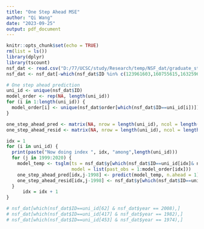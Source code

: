 ```yaml
---
title: "One Step Ahead MSE"
author: "Qi Wang"
date: "2023-09-25"
output: pdf_document
---
```


```r
knitr::opts_chunk$set(echo = TRUE)
rm(list = ls())
library(dplyr)
library(tscount)
nsf_dat <- read.csv("D:/77/UCSC/study/Research/temp/NSF_dat/graduate_students_final.csv", header = TRUE)
nsf_dat <- nsf_dat[-which(nsf_dat$ID %in% c(123961603,160755615,163259611,163259613)),]
```


```r
# One step ahead prediction
uni_id <- unique(nsf_dat$ID)
model_order <- rep(NA, length(uni_id))
for (i in 1:length(uni_id)) {
  model_order[i] <- unique(nsf_dat$order[which(nsf_dat$ID==uni_id[i])])
}

one_step_ahead_pred <- matrix(NA, nrow = length(uni_id), ncol = length(1999:2020))
one_step_ahead_resid <- matrix(NA, nrow = length(uni_id), ncol = length(1999:2020))

idx = 1
for (i in uni_id) {
  print(paste("Now doing index ", idx, "among",length(uni_id)))
  for (j in 1999:2020) {
    model_temp <- tsglm(ts = nsf_dat$y[which(nsf_dat$ID==uni_id[idx]& nsf_dat$year <= j)], link = "log", distr = "poisson",
                        model = list(past_obs = 1:model_order[idx]))
    one_step_ahead_pred[idx,j-1998] <- predict(model_temp, n.ahead = 1)$pred
    one_step_ahead_resid[idx,j-1998] <- nsf_dat$y[which(nsf_dat$ID==uni_id[idx] & nsf_dat$year == j+1)] - one_step_ahead_pred[idx,j-1998]
  }
      idx = idx + 1
}

# nsf_dat[which(nsf_dat$ID==uni_id[62] & nsf_dat$year == 2008),]
# nsf_dat[which(nsf_dat$ID==uni_id[417] & nsf_dat$year == 1982),]
# nsf_dat[which(nsf_dat$ID==uni_id[453] & nsf_dat$year == 1974),]
```


